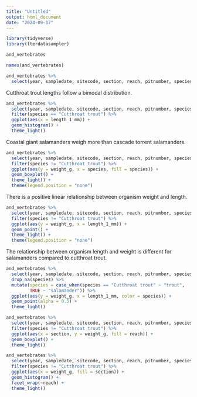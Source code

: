 ```yaml
---
title: "Untitled"
output: html_document
date: "2024-09-17"
---
```

```r
library(tidyverse)
library(lterdatasampler)
```

```r
and_vertebrates

names(and_vertebrates)

and_vertebrates %>%
  select(year, sampledate, sitecode, section, reach, pitnumber, species, weight_g, length_1_mm)
```

Cutthroat trout lengths follow a bimodal distribution.
```r
and_vertebrates %>%
  select(year, sampledate, sitecode, section, reach, pitnumber, species, weight_g, length_1_mm) %>%
  filter(species == "Cutthroat trout") %>%
  ggplot(aes(x = length_1_mm)) +
  geom_histogram() +
  theme_light()
```

Coastal giant salamanders weigh more than cascade torrent salamanders.
```r
and_vertebrates %>%
  select(year, sampledate, sitecode, section, reach, pitnumber, species, weight_g, length_1_mm) %>%
  filter(species != "Cutthroat trout") %>%
  ggplot(aes(y = weight_g, x = species, fill = species)) +
  geom_boxplot() +
  theme_light() +
  theme(legend.position = "none")
```

There is a positive linear relationship between organism weight and length. 
```r
and_vertebrates %>%
  select(year, sampledate, sitecode, section, reach, pitnumber, species, weight_g, length_1_mm) %>%
  filter(species != "Cutthroat trout") %>%
  ggplot(aes(y = weight_g, x = length_1_mm)) +
  geom_point() +
  theme_light() +
  theme(legend.position = "none")
```

The relationship between organism length and weight is different for salamanders compared to cutthroat trout.
```r
and_vertebrates %>%
  select(year, sampledate, sitecode, section, reach, pitnumber, species, weight_g, length_1_mm) %>%
  drop_na(species) %>%
  mutate(species = case_when(species == "Cutthroat trout" ~ "trout",
         TRUE ~ "salamander")) %>%
  ggplot(aes(y = weight_g, x = length_1_mm, color = species)) +
  geom_point(alpha = 0.5) +
  theme_light()
```

```r
and_vertebrates %>%
  select(year, sampledate, sitecode, section, reach, pitnumber, species, weight_g, length_1_mm) %>%
  filter(species != "Cutthroat trout") %>%
  ggplot(aes(x = section, y = weight_g, fill = reach)) +
  geom_boxplot() +
  theme_light()

and_vertebrates %>%
  select(year, sampledate, sitecode, section, reach, pitnumber, species, weight_g, length_1_mm) %>%
  filter(species != "Cutthroat trout") %>%
  ggplot(aes(x = weight_g, fill = section)) +
  geom_histogram() +
  facet_wrap(~reach) +
  theme_light()
```

